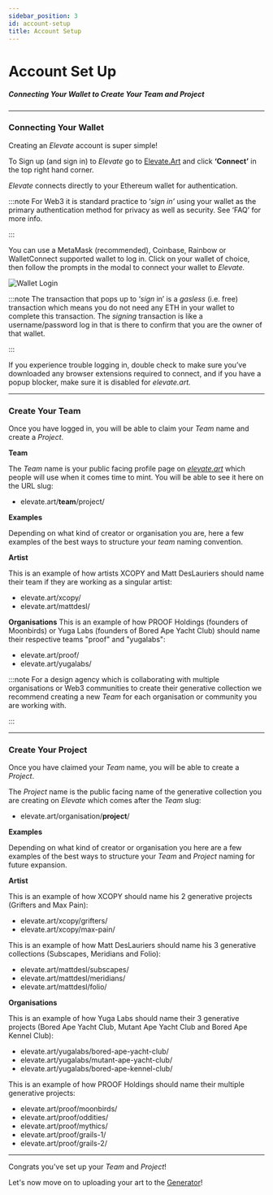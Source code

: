 ```yaml
---
sidebar_position: 3
id: account-setup
title: Account Setup
---
```

# Account Set Up

##### Connecting Your Wallet to Create Your Team and Project
---
### Connecting Your Wallet
Creating an *Elevate* account is super simple!

To Sign up (and sign in) to *Elevate* go to [Elevate.Art](https://elevate.art) and click **‘Connect’** in the top right hand corner. 

*Elevate* connects directly to your Ethereum wallet for authentication. 

:::note
For Web3 it is standard practice to ‘*sign in’* using your wallet as the primary authentication method for privacy as well as security. See ‘FAQ’ for more info.

:::

You can use a MetaMask (recommended), Coinbase, Rainbow or WalletConnect supported wallet to log in. Click on your wallet of choice, then follow the prompts in the modal to connect your wallet to *Elevate.* 

![Wallet Login](../static/img/wallet-login.png)

:::note
The transaction that pops up to ‘*sign* in’ is a *gasless* (i.e. free) transaction which means you do not need any ETH in your wallet to complete this transaction. The *signing* transaction is like a username/password log in that is there to confirm that you are the owner of that wallet.

:::

If you experience trouble logging in, double check to make sure you’ve downloaded any browser extensions required to connect, and if you have a popup blocker, make sure it is disabled for *elevate.art.*

---

### Create Your Team

Once you have logged in, you will be able to claim your *Team* name and create a *Project*.

**Team** 

The *Team* name is your public facing profile page on *[elevate.art](http://elevate.art)* which people will use when it comes time to mint. You will be able to see it here on the URL slug: 

- elevate.art/**team**/project/

**Examples**

Depending on what kind of creator or organisation you are, here a few examples of the best ways to structure your *team* naming convention.

**Artist**

This is an example of how artists XCOPY and Matt DesLauriers should name their team if they are working as a singular artist:

- elevate.art/xcopy/
- elevate.art/mattdesl/

**Organisations**
This is an example of how PROOF Holdings (founders of Moonbirds) or Yuga Labs (founders of Bored Ape Yacht Club) should name their respective teams "proof" and "yugalabs":

- elevate.art/proof/
- elevate.art/yugalabs/

:::note
For a design agency which is collaborating with multiple organisations or Web3 communities to create their generative collection we recommend creating a new *Team* for each organisation or community you are working with.

:::

---

### Create Your Project

Once you have claimed your *Team* name, you will be able to create a *Project*.

The *Project* name is the public facing name of the generative collection you are creating on *Elevate* which comes after the *Team* slug:

- elevate.art/organisation/**project**/

**Examples**

Depending on what kind of creator or organisation you here are a few examples of the best ways to structure your *Team* and *Project* naming for future expansion.

**Artist**

This is an example of how XCOPY should name his 2 generative projects (Grifters and Max Pain):

- elevate.art/xcopy/grifters/
- elevate.art/xcopy/max-pain/

This is an example of how Matt DesLauriers should name his 3 generative collections (Subscapes, Meridians and Folio):

- elevate.art/mattdesl/subscapes/
- elevate.art/mattdesl/meridians/
- elevate.art/mattdesl/folio/

**Organisations**

This is an example of how Yuga Labs should name their 3 generative projects (Bored Ape Yacht Club, Mutant Ape Yacht Club and Bored Ape Kennel Club):

- elevate.art/yugalabs/bored-ape-yacht-club/
- elevate.art/yugalabs/mutant-ape-yacht-club/
- elevate.art/yugalabs/bored-ape-kennel-club/

This is an example of how PROOF Holdings should name their multiple generative projects:

- elevate.art/proof/moonbirds/
- elevate.art/proof/oddities/
- elevate.art/proof/mythics/
- elevate.art/proof/grails-1/
- elevate.art/proof/grails-2/

---

Congrats you've set up your *Team* and *Project*!

Let's now move on to uploading your art to the [Generator](../docs/generator/intro)!